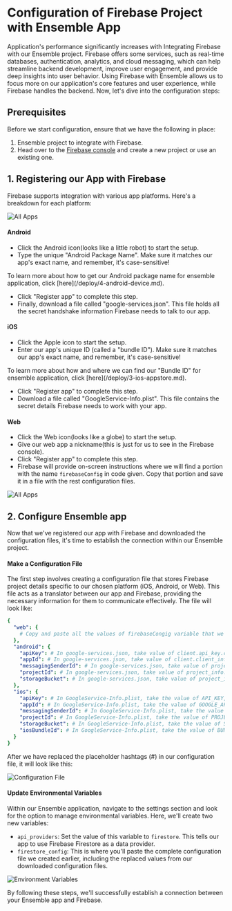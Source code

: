 
# Configuration of Firebase Project with Ensemble App

Application's performance significantly increases with ⁤Integrating Firebase with our Ensemble project. ⁤⁤Firebase offers some services, such as real-time databases, authentication, analytics, and cloud messaging, which can help streamline backend development, 
improve user engagement, and provide deep insights into user behavior. ⁤⁤Using Firebase with Ensemble allows us to focus more on our application's core features and user experience, while Firebase handles the backend.
⁤Now, let's dive into the configuration steps:


## Prerequisites
Before we start configuration, ensure that we have the following in place:
1. Ensemble project to integrate with Firebase.
2. Head over to the [Firebase console](https://console.firebase.google.com/) and create a new project or use an existing one.

## 1. Registering our App with Firebase

Firebase supports integration with various app platforms. Here's a breakdown for each platform:

![All Apps](/images/firebase/addApp.png)
#### Android

- Click the Android icon(looks like a little robot) to start the setup.
- Type the unique "Android Package Name". Make sure it matches our app's exact name, and remember, it's case-sensitive!

<Callout type="info">
  To learn more about how to get our Android package name for ensemble application, click [here](/deploy/4-android-device.md).
</Callout>

- Click "Register app" to complete this step.
- Finally, download a file called "google-services.json". This file holds all the secret handshake information Firebase needs to talk to our app.


#### iOS

- Click the Apple icon to start the setup.
- Enter our app's unique ID (called a "bundle ID"). Make sure it matches our app's exact name, and remember, it's case-sensitive!

<Callout type="info">
  To learn more about how and where we can find our "Bundle ID" for ensemble application, click [here](/deploy/3-ios-appstore.md).
</Callout>

- Click "Register app" to complete this step.
- Download a file called "GoogleService-Info.plist". This file contains the secret details Firebase needs to work with your app.

#### Web

- Click the Web icon(looks like a globe) to start the setup.
- Give our web app a nickname(this is just for us to see in the Firebase console).
- Click "Register app" to complete this step.
- Firebase will provide on-screen instructions where we will find a portion with the name `firebaseConfig` in code given. Copy that portion and save it in a file with the rest configuration files.

![All Apps](/images/firebase/allApps.png)

## 2. Configure Ensemble app
Now that we've registered our app with Firebase and downloaded the configuration files, 
it's time to establish the connection within our Ensemble project.
#### Make a Configuration File

The first step involves creating a configuration file that stores Firebase project details specific to our chosen platform (iOS, Android, or Web). This file
acts as a translator between our app and Firebase, providing the necessary information for them to communicate effectively. The file will look like:

```yaml
{
  "web": {
    # Copy and paste all the values of firebaseCongig variable that we copy from web app and paste it here.
  },
  "android": {
    "apiKey": # In google-services.json, take value of client.api_key.current_key,
    "appId": # In google-services.json, take value of client.client_info.mobilesdk_app_id,
    "messagingSenderId": # In google-services.json, take value of project_info.project_number,
    "projectId": # In google-services.json, take value of project_info.project_id,
    "storageBucket": # In google-services.json, take value of project_info.storage_bucket
  },
  "ios": {
    "apiKey": # In GoogleService-Info.plist, take the value of API_KEY,
    "appId": # In GoogleService-Info.plist, take the value of GOOGLE_APP_ID,
    "messagingSenderId": # In GoogleService-Info.plist, take the value of GCM_SENDER_ID,
    "projectId": # In GoogleService-Info.plist, take the value of PROJECT_ID,
    "storageBucket": # In GoogleService-Info.plist, take the value of STORAGE_BUCKET,
    "iosBundleId": # In GoogleService-Info.plist, take the value of BUNDLE_ID
  }
}
```
After we have replaced the placeholder hashtags (#) in our configuration file, it will look like this:

![Configuration File](/images/firebase/configfile.png)

#### Update Environmental Variables

Within our Ensemble application, navigate to the settings section and look for the option to manage environmental variables. Here, we'll create two new variables:
- `api_providers`: Set the value of this variable to `firestore`. This tells our app to use Firebase Firestore as a data provider.
- `firestore_config`: This is where you'll paste the complete configuration file we created earlier, including the replaced values from our downloaded configuration files.

![Environment Variables](/images/firebase/envVari.png)

By following these steps, we'll successfully establish a connection between your Ensemble app and Firebase.
